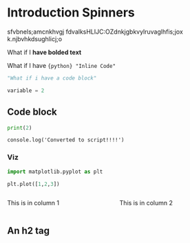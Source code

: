 # Introduction Spinners

sfvbnels;amcnkhvgj fdvalksHLIJC:OZdnkjgbkvylruvaglhfis;jox k.njbvhkdsughlicj;o


What if I **have bolded text**

What if I have `{python} "Inline Code"`

```python
"What if i have a code block"

variable = 2
```

## Code block

```python
print(2)
```


```ojs
console.log('Converted to script!!!!')

```

### Viz

```python
import matplotlib.pyplot as plt

plt.plot([1,2,3])
```

:::{.columns}

::::{.column}

This is in column 1

::::

::::{.column}

This is in column 2

::::
:::

<h2>An h2 tag</h2>

<script>
    console.log(5)
    </script>